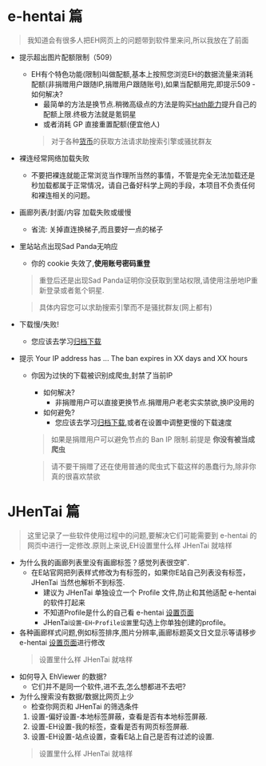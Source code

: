# e-hentai 篇

> 我知道会有很多人把EH网页上的问题带到软件里来问,所以我放在了前面
- 提示超出图片配额限制（509）
  - EH有个特色功能(限制)叫做配额,基本上按照您浏览EH的数据流量来消耗配额(非捐赠用户跟随IP,捐赠用户跟随账号),如果当配额用完,即提示509
    -如何解决?
      - 最简单的方法是换节点.稍微高级点的方法是购买[Hath能力](https://e-hentai.org/hathperks.php)提升自己的配额上限.终极方法就是氪铜星
      - 或者消耗 GP 直接重置配额(便宜他人)
      > 对于各种[货币](https://ehwiki.org/wiki/Currency/Chinese)的获取方法请求助搜索引擎或骚扰群友
- 裸连经常网络加载失败
  - 不要把裸连就能正常浏览当作理所当然的事情，不管是完全无法加载还是秒加载都属于正常情况，请自己备好科学上网的手段，本项目不负责任何和裸连相关的问题。
- 画廊列表/封面/内容 加载失败或缓慢
  - 省流: 关掉直连换梯子,而且要好一点的梯子
- 里站站点出现Sad Panda无响应
  - 你的 cookie 失效了,__使用账号密码重登__
  > 重登后还是出现Sad Panda证明你没获取到里站权限,请使用注册地IP重新登录或者氪个铜星.

  > 具体内容您可以求助搜索引擎而不是骚扰群友(网上都有)

- 下载慢/失败!
  - 您应该去学习[归档下载](https://ehwiki.org/wiki/Archives/Chinese)
- 提示 Your IP address has ... The ban expires in XX days and XX hours
  - 你因为过快的下载被识别成爬虫,封禁了当前IP
    - 如何解决?
      - 非捐赠用户可以直接更换节点.捐赠用户老老实实禁欲,换IP没用的
    - 如何避免?
      - 您应该去学习[归档下载](https://ehwiki.org/wiki/Archives/Chinese),或者在设置中调整更慢的下载速度
    > 如果是捐赠用户可以避免节点的 Ban IP 限制.前提是 __你没有被当成爬虫__

    >请不要干捐赠了还在使用普通的爬虫式下载这样的愚蠢行为,除非你真的很喜欢禁欲

# JHenTai 篇

> 这里记录了一些软件使用过程中的问题,要解决它们可能需要到 e-hentai 的网页中进行一定修改.原则上来说,EH设置里什么样 JHenTai 就啥样

- 为什么我的画廊列表里没有画廊标签？感觉列表很空旷.
  - 在E站官网把列表样式修改为有标签的，如果你E站自己列表没有标签，JHenTai 当然也解析不到标签.
    - 建议为 JHenTai 单独设立一个 Profile 文件,防止和其他适配 e-hentai的软件打起来
    - 不知道Profile是什么的自己看 e-hentai [设置页面](https://e-hentai.org/uconfig.php)
    - JHenTai`设置`-`EH`-`Profile设置`里勾选上你单独创建的profile。
- 各种画廊样式问题,例如标签排序,图片分辨率,画廊标题英文日文显示等请移步 e-hentai [设置页面](https://e-hentai.org/uconfig.php)进行修改
  > 设置里什么样 JHenTai 就啥样
- 如何导入 EhViewer 的数据?
  - 它们并不是同一个软件,进不去,怎么想都进不去吧?
- 为什么搜索没有数据/数据比网页上少
  - 检查你网页和 JHenTai 的筛选条件
  1. 设置-偏好设置-本地标签屏蔽，查看是否有本地标签屏蔽.
  2. 设置-EH设置-我的标签，查看是否有网页标签屏蔽.
  3. 设置-EH设置-站点设置，查看E站上自己是否有过滤的设置.
  > 设置里什么样 JHenTai 就啥样

